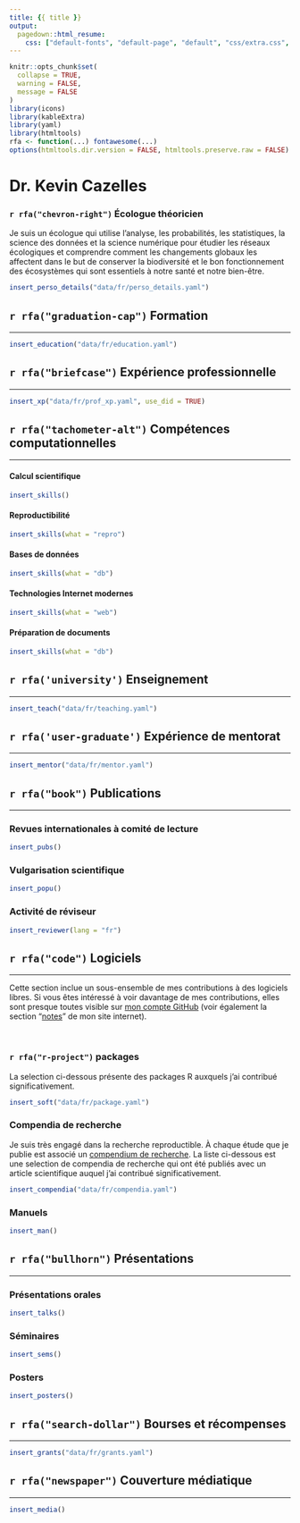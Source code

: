 ```yaml
---
title: {{ title }}
output:
  pagedown::html_resume:
    css: ["default-fonts", "default-page", "default", "css/extra.css", "css/fonts.css"]
---
```



```r
knitr::opts_chunk$set(
  collapse = TRUE,
  warning = FALSE,
  message = FALSE
)
library(icons)
library(kableExtra)
library(yaml)
library(htmltools)
rfa <- function(...) fontawesome(...)
options(htmltools.dir.version = FALSE, htmltools.preserve.raw = FALSE)
```




<div class="details_container">

<div class="left details font90 width62">

<div class="main_title">
  <h1> Dr. Kevin Cazelles </h1>
  <h3> `r rfa("chevron-right")` Écologue théoricien </h3>
</div>

Je suis un écologue qui utilise l'analyse, les probabilités, les statistiques, la science des données et la science numérique pour étudier les réseaux écologiques et comprendre comment les changements globaux les affectent dans le but de conserver la biodiversité et le bon fonctionnement des écosystèmes qui sont essentiels à notre santé et notre bien-être.

</div>


<div class="right details font85 width38">

```R
insert_perso_details("data/fr/perso_details.yaml")
```  
</div>


</div>



<div class="left sections_container width100">



## `r rfa("graduation-cap")` Formation

<hr>

```R
insert_education("data/fr/education.yaml")
```


## `r rfa("briefcase")` Expérience professionnelle

<hr>


```R
insert_xp("data/fr/prof_xp.yaml", use_did = TRUE)
```

## `r rfa("tachometer-alt")` Compétences computationnelles

<hr>


<div class="left details width100">


<div class="left width50">

#### Calcul scientifique

```R
insert_skills()
```

#### Reproductibilité

```R
insert_skills(what = "repro")
```

</div>


<div class="right width50">

#### Bases de données

```R
insert_skills(what = "db")
```


#### Technologies Internet modernes

```R
insert_skills(what = "web")
```

#### Préparation de documents

```R
insert_skills(what = "db")
```

</div>


</div>



## `r rfa('university')` Enseignement

<hr>

```R
insert_teach("data/fr/teaching.yaml")
```

## `r rfa('user-graduate')` Expérience de mentorat

<hr>

```R
insert_mentor("data/fr/mentor.yaml")
```



## `r rfa("book")` Publications

<hr>

### Revues internationales à comité de lecture

```R
insert_pubs()
```

### Vulgarisation scientifique

```R
insert_popu()
```


### Activité de réviseur

```R
insert_reviewer(lang = "fr")
```



## `r rfa("code")` Logiciels

<hr>

Cette section inclue un sous-ensemble de mes contributions à des logiciels libres. Si vous êtes intéressé à voir davantage de mes contributions, elles sont presque toutes visible sur [mon compte GitHub](https://github.com/KevCaz) (voir également la section "[notes](https://kevcaz.github.io/notes/)" de mon site internet). 

<br>



### `r rfa("r-project")` packages

<div class="font90">

La selection ci-dessous présente des packages R auxquels j'ai contribué significativement. 

</div>

```R
insert_soft("data/fr/package.yaml")
```


### Compendia de recherche

<div class="font90">

Je suis très engagé dans la recherche reproductible. À chaque étude que je publie est associé un [compendium de recherche](https://research-compendium.science/). La liste ci-dessous est une selection de compendia de recherche qui ont été publiés avec un article scientifique auquel j'ai contribué significativement. 

</div>

```R
insert_compendia("data/fr/compendia.yaml")
```


### Manuels  

```R
insert_man()
```




## `r rfa("bullhorn")` Présentations

<hr>


### Présentations orales

```R
insert_talks()
```

### Séminaires

```R
insert_sems()
```

### Posters

```R
insert_posters()
```



## `r rfa("search-dollar")` Bourses et récompenses

<hr>

```R
insert_grants("data/fr/grants.yaml")
```



## `r rfa("newspaper")` Couverture médiatique

<hr>

<div class="left details">

```R
insert_media()
```

</div>


</div>